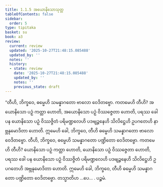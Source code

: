 ```yaml
---
title: 1.1.5 အယောနိသောသုတ္တ
tableOfContents: false
sidebar:
  order: 5
type: tipitaka
basket: su
book: a3
review:
  current: review
  updated: '2025-10-27T21:48:15.085488'
  updated_by: ''
  notes: ''
  history:
  - state: review
    date: '2025-10-27T21:48:15.085488'
    updated_by: ''
    notes: ''
    previous_state: draft
---
```



<ReviewStatus review={frontmatter.review} showDetails={true} />

<HypothesisAnnotation frontmatter={frontmatter} />

<DynamicBreadcrumb />

<Division number="5" book="a3" e="ch" v="15" p="101">

<Paragraph number="17" book="a3">
“တီဟိ, ဘိက္ခဝေ, ဓမ္မေဟိ သမန္နာဂတော ဗာလော ဝေဒိတဗ္ဗော. ကတမေဟိ တီဟိ? အယောနိသော ပဉှံ ကတ္တာ ဟောတိ, အယောနိသော ပဉှံ ဝိဿဇ္ဇေတာ ဟောတိ, ပရဿ ခေါ ပန ယောနိသော ပဉှံ ဝိဿဇ္ဇိတံ ပရိမဏ္ဍလေဟိ ပဒဗျဉ္ဇနေဟိ သိလိဋ္ဌေဟိ ဥပဂတေဟိ နာဗ္ဘနုမောဒိတာ ဟောတိ. ဣမေဟိ ခေါ, ဘိက္ခဝေ, တီဟိ ဓမ္မေဟိ သမန္နာဂတော ဗာလော ဝေဒိတဗ္ဗော.
</Paragraph>

<Paragraph number="18" book="a3">
တီဟိ, ဘိက္ခဝေ, ဓမ္မေဟိ သမန္နာဂတော ပဏ္ဍိတော ဝေဒိတဗ္ဗော. ကတမေဟိ တီဟိ? ယောနိသော ပဉှံ ကတ္တာ ဟောတိ, ယောနိသော ပဉှံ ဝိဿဇ္ဇေတာ ဟောတိ, ပရဿ ခေါ ပန ယောနိသော ပဉှံ ဝိဿဇ္ဇိတံ ပရိမဏ္ဍလေဟိ ပဒဗျဉ္ဇနေဟိ သိလိဋ္ဌေဟိ ဥပဂတေဟိ အဗ္ဘနုမောဒိတာ ဟောတိ. ဣမေဟိ ခေါ, ဘိက္ခဝေ, တီဟိ ဓမ္မေဟိ သမန္နာဂတော ပဏ္ဍိတော ဝေဒိတဗ္ဗော. တသ္မာတိဟ …ပေ… .

</Paragraph>
</Division>

<Paragraph number="19" type="center" book="a3">
ပဉ္စမံ.
</Paragraph>